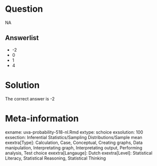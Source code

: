 Question
========

NA

Answerlist
----------
* -2
* 0
* 1
* 4

Solution
========

The correct answer is  -2 

Meta-information
================
exname: uva-probability-518-nl.Rmd 
extype: schoice 
exsolution: 100 
exsection: Inferential Statistics/Sampling Distributions/Sample mean
exextra[Type]: Calculation, Case, Conceptual, Creating graphs, Data manipulation, Interpretating graph, Interpretating output, Performing analysis, Test choice 
exextra[Langauge]: Dutch 
exextra[Level]: Statistical Literacy, Statistical Reasoning, Statistical Thinking 
